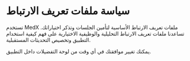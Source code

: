 # سياسة ملفات تعريف الارتباط

تستخدم MedX ملفات تعريف الارتباط الأساسية لتأمين الجلسات وتذكر اختياراتك. تساعدنا ملفات تعريف الارتباط التحليلية والوظيفية الاختيارية على فهم كيفية استخدام التطبيق وتخصيص التحديثات المستقبلية.

يمكنك تغيير موافقتك في أي وقت من لوحة التفضيلات داخل التطبيق.
